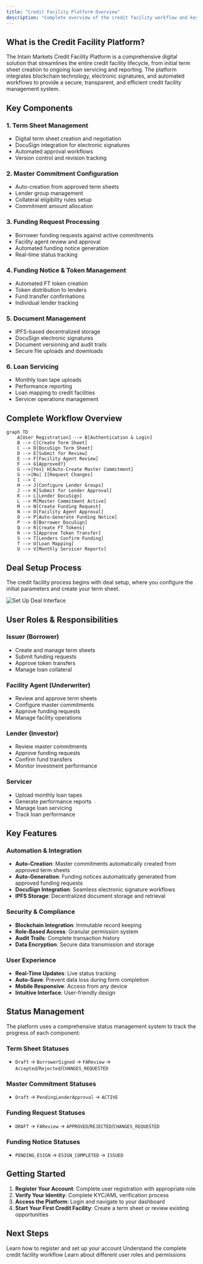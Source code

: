```yaml
---
title: "Credit Facility Platform Overview"
description: "Complete overview of the credit facility workflow and key concepts"
---
```


## What is the Credit Facility Platform?

The Intain Markets Credit Facility Platform is a comprehensive digital solution that streamlines the entire credit facility lifecycle, from initial term sheet creation to ongoing loan servicing and reporting. The platform integrates blockchain technology, electronic signatures, and automated workflows to provide a secure, transparent, and efficient credit facility management system.

## Key Components

### 1. **Term Sheet Management**
- Digital term sheet creation and negotiation
- DocuSign integration for electronic signatures
- Automated approval workflows
- Version control and revision tracking

### 2. **Master Commitment Configuration**
- Auto-creation from approved term sheets
- Lender group management
- Collateral eligibility rules setup
- Commitment amount allocation

### 3. **Funding Request Processing**
- Borrower funding requests against active commitments
- Facility agent review and approval
- Automated funding notice generation
- Real-time status tracking

### 4. **Funding Notice & Token Management**
- Automated FT token creation
- Token distribution to lenders
- Fund transfer confirmations
- Individual lender tracking

### 5. **Document Management**
- IPFS-based decentralized storage
- DocuSign electronic signatures
- Document versioning and audit trails
- Secure file uploads and downloads

### 6. **Loan Servicing**
- Monthly loan tape uploads
- Performance reporting
- Loan mapping to credit facilities
- Servicer operations management

## Complete Workflow Overview

```mermaid
graph TD
    A[User Registration] --> B[Authentication & Login]
    B --> C[Create Term Sheet]
    C --> D[DocuSign Term Sheet]
    D --> E[Submit for Review]
    E --> F[Facility Agent Review]
    F --> G{Approved?}
    G -->|Yes| H[Auto-Create Master Commitment]
    G -->|No| I[Request Changes]
    I --> C
    H --> J[Configure Lender Groups]
    J --> K[Submit for Lender Approval]
    K --> L[Lender DocuSign]
    L --> M[Master Commitment Active]
    M --> N[Create Funding Request]
    N --> O[Facility Agent Approval]
    O --> P[Auto-Generate Funding Notice]
    P --> Q[Borrower DocuSign]
    Q --> R[Create FT Tokens]
    R --> S[Approve Token Transfer]
    S --> T[Lenders Confirm Funding]
    T --> U[Loan Mapping]
    U --> V[Monthly Servicer Reports]
```

## Deal Setup Process

The credit facility process begins with deal setup, where you configure the initial parameters and create your term sheet.

![Set Up Deal Interface](/images/setUpDeal.png)

## User Roles & Responsibilities

### **Issuer (Borrower)**
- Create and manage term sheets
- Submit funding requests
- Approve token transfers
- Manage loan collateral

### **Facility Agent (Underwriter)**
- Review and approve term sheets
- Configure master commitments
- Approve funding requests
- Manage facility operations

### **Lender (Investor)**
- Review master commitments
- Approve funding requests
- Confirm fund transfers
- Monitor investment performance

### **Servicer**
- Upload monthly loan tapes
- Generate performance reports
- Manage loan servicing
- Track loan performance

## Key Features

### **Automation & Integration**
- **Auto-Creation**: Master commitments automatically created from approved term sheets
- **Auto-Generation**: Funding notices automatically generated from approved funding requests
- **DocuSign Integration**: Seamless electronic signature workflows
- **IPFS Storage**: Decentralized document storage and retrieval

### **Security & Compliance**
- **Blockchain Integration**: Immutable record keeping
- **Role-Based Access**: Granular permission system
- **Audit Trails**: Complete transaction history
- **Data Encryption**: Secure data transmission and storage

### **User Experience**
- **Real-Time Updates**: Live status tracking
- **Auto-Save**: Prevent data loss during form completion
- **Mobile Responsive**: Access from any device
- **Intuitive Interface**: User-friendly design

## Status Management

The platform uses a comprehensive status management system to track the progress of each component:

### **Term Sheet Statuses**
- `Draft` → `BorrowerSigned` → `FAReview` → `Accepted`/`Rejected`/`CHANGES_REQUESTED`

### **Master Commitment Statuses**
- `Draft` → `PendingLenderApproval` → `ACTIVE`

### **Funding Request Statuses**
- `DRAFT` → `FAReview` → `APPROVED`/`REJECTED`/`CHANGES_REQUESTED`

### **Funding Notice Statuses**
- `PENDING_ESIGN` → `ESIGN_COMPLETED` → `ISSUED`

## Getting Started

1. **Register Your Account**: Complete user registration with appropriate role
2. **Verify Your Identity**: Complete KYC/AML verification process
3. **Access the Platform**: Login and navigate to your dashboard
4. **Start Your First Credit Facility**: Create a term sheet or review existing opportunities

## Next Steps

<Card title="User Registration Guide" icon="user-plus" href="/user-guide/registration">
  Learn how to register and set up your account
</Card>

<Card title="Credit Facility Flow" icon="diagram-project" href="/user-guide/credit-facility/overview">
  Understand the complete credit facility workflow
</Card>

<Card title="Role-Based Access" icon="users" href="/user-guide/roles/issuer">
  Learn about different user roles and permissions
</Card>
